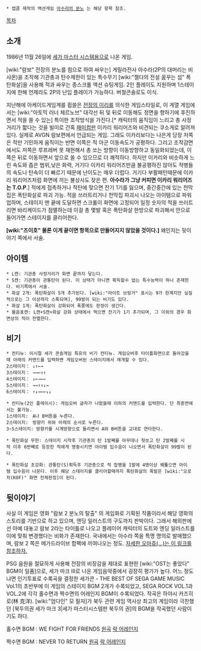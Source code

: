  * 캡콤 제작의 액션게임 [[아수라의 분노]] 는 해당 항목 참조.
[[목차]]
== 소개 ==
{{{#!html
<object width="420" height="315"><param name="movie" value="//www.youtube.com/v/plZHKVYXr6E?hl=ja_JP&amp;version=3"></param><param name="allowFullScreen" value="true"></param><param name="allowscriptaccess" value="always"></param><embed src="//www.youtube.com/v/plZHKVYXr6E?hl=ja_JP&amp;version=3" type="application/x-shockwave-flash" width="420" height="315" allowscriptaccess="always" allowfullscreen="true"></embed></object>}}}

1986년 11월 26일에 [[세가 마스터 시스템]]용으로 나온 게임.

[wiki:"람보" 전장의 분노를 힘으로 하여 싸우는] 게릴라전사 아수라(2P의 대머리는 비샤몬)을 조작해 기관총과 탄수제한이 있는 특수무기 [wiki:"젤다의 전설 꿈꾸는 섬" 폭탄화살]을 사용해 적과 싸우는 종스크롤 액션 슈팅게임. 2인 플레이도 지원하며 1스테이지에 한해 언제라도 2P의 난입 플레이가 가능하다. 버철콘솔로도 이식.

지난해에 아케이드게임계를 휩쓸은 [[전장의 이리]]를 의식한 게임스타일로, 이 계열 게임에서는 [wiki:"아토믹 러너 체르노브" 대각선 뒤 및 뒤로 이동해도 정면을 향하기에 후진하면서 적을 쏠 수 있는] 특이한 조작방식을 가진다.[* 캐릭터의 움직임이 느리고 총 사정거리가 짧다는 것을 빌미로 간혹 [[패미컴]]판 이카리 워리어즈와 비견되는 쿠소게로 알려져있다. 실제로 AVGN 람보편에서 언급되는 게임. 그래도 이카리보다는 나은게 당장 저쪽은 적만 기민하게 움직이는 반면 이쪽은 적 아군 이동속도가 공평하다. 그리고 조작감면에서도 저쪽은 루프레버 못 재현해서 총 쏘는 방향이 이동방향하고 동일화되었는데, 이쪽은 뒤로 이동하면서 앞으로 쏠 수 있으므로 더 쾌적하다. 하지만 이카리와 비슷하게 느린 속도와 좁은 범위,낮은 화력, 거기다 이카리 워리어즈만큼 불공평하진 않아도 적병들의 속도나 탄속이 더 빠르기 때문에 난이도는 매우 더럽다. 거기다 부활패턴때문에 이카리 워리어즈처럼 화면에 끼는 불상사도 잦은 편. '''아수라가 그냥 커피면 이카리 워리어즈는 T.O.P'''.] 적에게 접촉하거나 적탄에 맞으면 잔기 1기를 잃으며, 중간중간에 있는 천막집은 폭탄화살로 파괴 가능. 적을 쓰러트리거나 천막집 파괴시 나오는 아이템으로 파워업하며, 스테이지 맨 끝에 도달하면 스크롤이 화면에 고정되어 일정 숫자의 적을 쓰러트리면 바리케이드가 점멸하는데 이걸 총 몇발 혹은 폭탄화살 한방으로 파괴해서 안으로 들어가면 스테이지를 클리어한다.

'''[wiki:"즈이호" 물론 이게 끝이면 항목으로 만들어지지 않았을 것이다.]''' 왜인지는 뒷이야기 쪽에서 서술.

== 아이템 ==
 * L캔: 기관총 사정거리가 화면 끝까지 닿는다.
 * S캔: 기관총이 관통탄이 된다. 이 상태가 아니면 획득할수 없는 특수능력이 하나 존재한다. 비기쪽에서 서술.
 * 화살 2개: 폭탄화살이 5개 추가된다. [wiki:"라이트 브링거" 표시는 9가 한계지만 실질적으로는 그 이상까지 스톡되며], 99발이 되는 비기도 있다.
 * 화살 1개: 폭탄화살이 강화되어 폭풍에도 판정이 생긴다.
 * 물음표캔: L캔+S캔+화살 강화 상태에서 먹으면 잔기가 1기 추가되며, 그 이외의 경우 화면상의 적이 전멸한다.

== 비기 ==
 * 컨티뉴: 이시절 세가 콘솔게임 특유의 비기 컨티뉴. 게임오버후 타이틀화면으로 돌아갔을때 아래의 커맨드를 입력하면 게임오버된 스테이지에서 재개할 수 있다.
 2스테이지： ↓↑←→
 3스테이지： →→←↑↑
 4스테이지： ↓←→←←
 5스테이지： →→↑↑↓→
 6스테이지： ↑↓→←←↓↓

 * 컨티뉴(2인 플레이시): 게임오버 글자가 나왔을때 이하의 커맨드를 입력한다. 단 최종면에서는 불가능.
 1스테이지:　A나 B버튼을 누른다.
 2스테이지:　방향키 위와 아래의 순서로 누른다.
 3~5스테이지: 방향키를 시계방향으로 돌리면서 A와 B버튼을 교대로 연타한다.

 * 폭탄화살 무한: 스테이지 시작후 기관총의 탄 1발째를 아무데나 헛쏘고 탄 2발째를 시작 이후 6번째로 등장한 적에게 명중시키면 아이템 입수음이 나오면서 폭탄화살이 99발이 된다.

 * 폭탄화살 초강화: 관통탄(S)획득후 기관총으로 적 잡병을 1발에 4명이상 꿰뚫으면 아이템 입수음이 나온다. 이후 해당 스테이지를 클리어할때까지 폭탄화살의 폭발은 [wiki:"오로치(KOF)" 화면 전체판정]이 된다.

== 뒷이야기 ==
사실 이 게임은 영화 "람보 2 분노의 탈출" 의 게임화로 기획된 작품이라서 해당 영화의 스토리를 기반으로 하고 있으며, 엔딩 일러스트의 구도까지 판박이다. 그래서 해외판에선 아예 대놓고 람보 2라는 타이틀로 나오고 플레이어 캐릭터의 도트와 엔딩 일러스트를 이에 맞춰 변경했다는 비화가 존재한다. 국내에서는 아수라 쪽을 특명 명의로 발매했으며, 람보 2 쪽은 메가드라이브 합팩에 끼여나오는 정도. [http://www.geocities.jp/yadayo8/eiga/ra.html 자세한 오마쥬(…)는 이 링크를 참조하자.]

PSG 음원을 절묘하게 사용해 전장의 비장감을 제대로 표현한 [wiki:"OST는 좋았다" BGM이 일품]으로, 세가 마크 III로 나온 게임음악중에서 굉장히 평가가 높다. 어느 정도냐면 인기투표로 수록곡을 결정한 세가콘 - THE BEST OF SEGA GAME MUSIC Vol.1의 초반부에 이 게임의 스테이지 BGM 2개가 수록되었고, SEGA ROCK VOL.1과 VOL.2에 각각 홀수면과 짝수면의 어레인지 BGM이 수록되었다. 작곡은 하야시 카즈히로(林 克洋). [wiki:"엄다인" 모 필자]가 북두 관련 게임 역사상 최고의 게임이라 극찬했던 [북두의권 세가 마크 3|세가 마스터시스템판 북두의 권]의 BGM을 작곡했던 사람이기도 하다.

홀수면 BGM : WE FIGHT FOR FRIENDS [http://www.youtube.com/watch?v=a7io5UdP2DU 원곡] [http://www.youtube.com/watch?v=D-71beJd3jU 락 어레인지]

짝수면 BGM : NEVER TO RETURN [http://www.youtube.com/watch?v=qUdAHMaN7mk 원곡] [http://www.youtube.com/watch?v=CQ3F9f7m-w4 락 어레인지]
